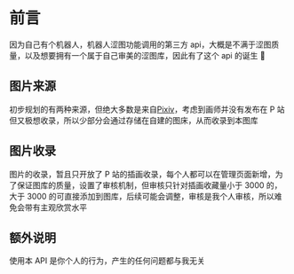 # 前言

因为自己有个机器人，机器人涩图功能调用的第三方 api，大概是不满于涩图质量，以及想要拥有一个属于自己审美的涩图库，因此有了这个 api 的诞生 🎉

## 图片来源

初步规划的有两种来源，但绝大多数是来自[Pixiv](https://pixiv.net)，考虑到画师并没有发布在 P 站但又极想收录，所以少部分会通过存储在自建的图床，从而收录到本图库

## 图片收录

图片的收录，暂且只开放了 P 站的插画收录，每个人都可以在管理页面新增，为了保证图库的质量，设置了审核机制，但审核只针对插画收藏量小于 3000 的，
大于 3000 的可直接添加到图库，后续可能会调整，审核是我个人审核，所以难免会带有主观欣赏水平

## 额外说明

使用本 API 是你个人的行为，产生的任何问题都与我无关
